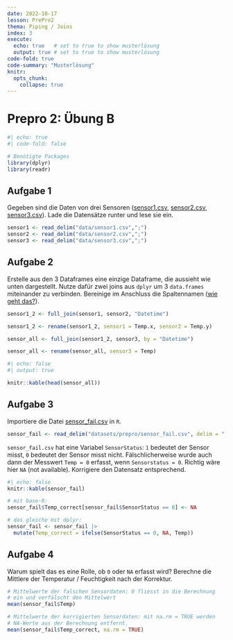```yaml
---
date: 2022-10-17
lesson: PrePro2
thema: Piping / Joins
index: 3
execute: 
  echo: true   # set to true to show musterlösung
  output: true # set to true to show musterlösung
code-fold: true
code-summary: "Musterlösung"
knitr:
  opts_chunk: 
    collapse: true
---
```


# Prepro 2: Übung B


```r
#| echo: true
#| code-fold: false

# Benötigte Packages
library(dplyr)
library(readr)
```

## Aufgabe 1

Gegeben sind die Daten von drei Sensoren ([sensor1.csv](https://moodle.zhaw.ch/mod/resource/view.php?id=602226), [sensor2.csv](https://moodle.zhaw.ch/mod/resource/view.php?id=602229), [sensor3.csv](https://moodle.zhaw.ch/mod/resource/view.php?id=602228)). Lade die Datensätze runter und lese sie ein.

```r
sensor1 <- read_delim("data/sensor1.csv",";")
sensor2 <- read_delim("data/sensor2.csv",";")
sensor3 <- read_delim("data/sensor3.csv",";")
```

## Aufgabe 2

Erstelle aus den 3 Dataframes eine einzige Dataframe, die aussieht wie unten dargestellt. Nutze dafür zwei joins aus `dplyr` um 3 `data.frames` miteinander zu verbinden. Bereinige im Anschluss die Spaltennamen ([wie geht das?](https://www.statology.org/how-to-rename-data-frame-columns-in-r/)).

```r
sensor1_2 <- full_join(sensor1, sensor2, "Datetime")

sensor1_2 <- rename(sensor1_2, sensor1 = Temp.x, sensor2 = Temp.y)

sensor_all <- full_join(sensor1_2, sensor3, by = "Datetime")

sensor_all <- rename(sensor_all, sensor3 = Temp)


```

```r
#| echo: false
#| output: true

knitr::kable(head(sensor_all))
```

## Aufgabe 3

Importiere die Datei [sensor_fail.csv](https://moodle.zhaw.ch/mod/resource/view.php?id=602230) in `R`.

```r
sensor_fail <- read_delim("datasets/prepro/sensor_fail.csv", delim = ";")
```

`sensor_fail.csv` hat eine Variabel `SensorStatus`: `1` bedeutet der Sensor misst, `0` bedeutet der Sensor misst nicht. Fälschlicherweise wurde auch dann der Messwert `Temp = 0` erfasst, wenn `Sensorstatus = 0`. Richtig wäre hier `NA` (not available). Korrigiere den Datensatz entsprechend.

```r
#| echo: false
knitr::kable(sensor_fail)
```

```r
# mit base-R: 
sensor_fail$Temp_correct[sensor_fail$SensorStatus == 0] <- NA

# das gleiche mit dplyr:
sensor_fail <- sensor_fail |>
  mutate(Temp_correct = ifelse(SensorStatus == 0, NA, Temp))

```

## Aufgabe 4

Warum spielt das es eine Rolle, ob `0` oder `NA` erfasst wird? Berechne die Mittlere der Temperatur / Feuchtigkeit nach der Korrektur. 

```r

# Mittelwerte der falschen Sensordaten: 0 fliesst in die Berechnung 
# ein und verfälscht den Mittelwert
mean(sensor_fail$Temp)

# Mittelwerte der korrigierten Sensordaten: mit na.rm = TRUE werden 
# NA-Werte aus der Berechnung entfernt. 
mean(sensor_fail$Temp_correct, na.rm = TRUE)
```


